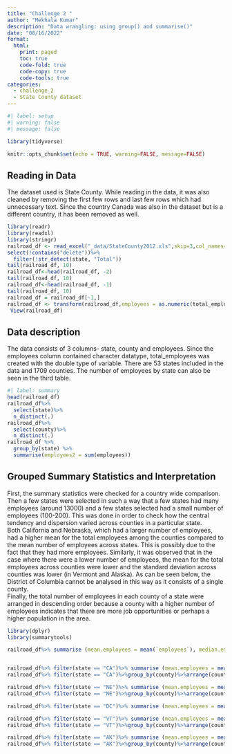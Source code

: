 ```yaml
---
title: "Challenge 2 "
author: "Mekhala Kumar"
description: "Data wrangling: using group() and summarise()"
date: "08/16/2022"
format:
  html:
    print: paged 
    toc: true
    code-fold: true
    code-copy: true
    code-tools: true
categories:
  - challenge_2
  - State County dataset
---
```


```r
#| label: setup
#| warning: false
#| message: false

library(tidyverse)

knitr::opts_chunk$set(echo = TRUE, warning=FALSE, message=FALSE)
```

## Reading in Data

The dataset used is State County. While reading in the data, it was also cleaned by removing the first few rows and last few rows which had unnecessary text. Since the country Canada was also in the dataset but is a different country, it has been removed as well.

```r
library(readr)
library(readxl)
library(stringr)
railroad_df <- read_excel("_data/StateCounty2012.xls",skip=3,col_names= c("state", "delete", "county", "delete", "total_employees"))%>%
select(!contains("delete"))%>%
  filter(!str_detect(state, "Total"))
tail(railroad_df, 10)
railroad_df<-head(railroad_df, -2)
tail(railroad_df, 10)
railroad_df<-head(railroad_df, -1)
tail(railroad_df, 10)
railroad_df = railroad_df[-1,] 
railroad_df <- transform(railroad_df,employees = as.numeric(total_employees))
 View(railroad_df)
```

## Data description

The data consists of 3 columns- state, county and employees. Since the employees column contained character datatype, total_employees was created with the double type of variable. There are 53 states included in the data and 1709 counties. The number of employees by state can also be seen in the third table.

```r
#| label: summary
head(railroad_df)
railroad_df%>%
  select(state)%>%
  n_distinct(.)
railroad_df%>%
  select(county)%>%
  n_distinct(.)
railroad_df %>%
  group_by(state) %>%
  summarise(employees2 = sum(employees))
```

## Grouped Summary Statistics and Interpretation

First, the summary statistics were checked for a country wide comparison. Then a few states were selected in such a way that a few states had many employees (around 13000) and a few states selected had a small number of employees (100-200). This was done in order to check how the central tendency and dispersion varied across counties in a particular state.\
Both California and Nebraska, which had a larger number of employees, had a higher mean for the total employees among the counties compared to the mean number of employees across states. This is possibly due to the fact that they had more employees. Similarly, it was observed that in the case where there were a lower number of employees, the mean for the total employees across counties were lower and the standard deviation across counties was lower (in Vermont and Alaska). As can be seen below, the District of Columbia cannot be analysed in this way as it consists of a single county.\
Finally, the total number of employees in each county of a state were arranged in descending order because a county with a higher number of employees indicates that there are more job opportunities or perhaps a higher population in the area.

```r
library(dplyr)
library(summarytools)

railroad_df%>% summarise (mean.employees = mean(`employees`), median.employees = median(`employees`), min.employees = min(`employees`), max.employees = max(`employees`), sd.employees = sd(`employees`), var.employees = var(`employees`), IQR.employees = IQR(`employees`))


railroad_df%>% filter(state == "CA")%>% summarise (mean.employees = mean(`employees`), median.employees = median(`employees`), min.employees = min(`employees`), max.employees = max(`employees`), sd.employees = sd(`employees`), var.employees = var(`employees`), IQR.employees = IQR(`employees`))
railroad_df%>% filter(state == "CA")%>%group_by(county)%>%arrange(county, desc(employees))

railroad_df%>% filter(state == "NE")%>% summarise (mean.employees = mean(`employees`), median.employees = median(`employees`), min.employees = min(`employees`), max.employees = max(`employees`), sd.employees = sd(`employees`), var.employees = var(`employees`), IQR.employees = IQR(`employees`))
railroad_df%>% filter(state == "NE")%>%group_by(county)%>%arrange(county, desc(employees))

railroad_df%>% filter(state == "DC")%>% summarise (mean.employees = mean(`employees`), median.employees = median(`employees`), min.employees = min(`employees`), max.employees = max(`employees`), sd.employees = sd(`employees`), var.employees = var(`employees`), IQR.employees = IQR(`employees`))

railroad_df%>% filter(state == "VT")%>% summarise (mean.employees = mean(`employees`), median.employees = median(`employees`), min.employees = min(`employees`), max.employees = max(`employees`), sd.employees = sd(`employees`), var.employees = var(`employees`), IQR.employees = IQR(`employees`))
railroad_df%>% filter(state == "VT")%>%group_by(county)%>%arrange(county, desc(employees))

railroad_df%>% filter(state == "AK")%>% summarise (mean.employees = mean(`employees`), median.employees = median(`employees`), min.employees = min(`employees`), max.employees = max(`employees`), sd.employees = sd(`employees`), var.employees = var(`employees`), IQR.employees = IQR(`employees`))
railroad_df%>% filter(state == "AK")%>%group_by(county)%>%arrange(county, desc(employees))
```
